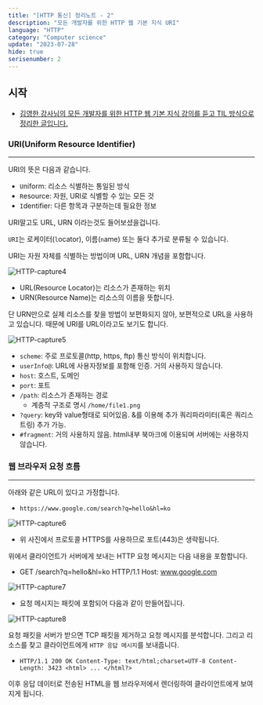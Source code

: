 ```yaml
---
title: "[HTTP 통신] 정리노트 - 2"
description: "모든 개발자를 위한 HTTP 웹 기본 지식 URI"
language: "HTTP"
category: "Computer science"
update: "2023-07-28"
hide: true
serisenumber: 2
---
```


## 시작

- [김영한 강사님의 모든 개발자를 위한 HTTP 웹 기본 지식 강의를 듣고 TIL 방식으로 정리한 글입니다.](https://www.inflearn.com/course/lecture?courseSlug=http-%EC%9B%B9-%EB%84%A4%ED%8A%B8%EC%9B%8C%ED%81%AC&unitId=61388&tab=curriculum)

### URI(Uniform Resource Identifier)
---
URI의 뜻은 다음과 같습니다.
- `U`niform: 리소스 식별하는 통일된 방식
- `R`esource: 자원, URI로 식별할 수 있는 모든 것
- `I`dentifier: 다른 항목과 구분하는데 필요한 정보

URI말고도 URL, URN 이라는것도 들어보셨을겁니다.

`URI`는 로케이터(`l`ocator), 이름(`n`ame) 또는 둘다 추가로 분류될 수 있습니다.

URI는 자원 자체를 식별하는 방법이며 URL, URN 개념을 포함합니다.

![HTTP-capture4](/snippets/cshttp/http4.png)

- URL(Resource Locator)는 리소스가 존재하는 위치
- URN(Resource Name)는 리소스의 이름을 뜻합니다.

단 URN만으로 실제 리소스를 찾을 방법이 보편화되지 않아, 보편적으로 URL을 사용하고 있습니다. 때문에 URI를 URL이라고도 보기도 합니다.

![HTTP-capture5](/snippets/cshttp/http5.png)

- `scheme`: 주로 프로토콜(http, https, ftp) 통신 방식이 위치합니다.
- `userInfo@`: URL에 사용자정보를 포함해 인증. 거의 사용하지 않습니다.  
- `host`: 호스트, 도메인
- `port`: 포트
- `/path`: 리소스가 존재하는 경로
  - 계층적 구조로 명시 `/home/file1.png`
- `?query`: key와 value형태로 되어있음. &를 이용해 추가 쿼리파라미터(혹은 쿼리스트링) 추가 가능.
- `#fragment`: 거의 사용하지 않음. html내부 북마크에 이용되며 서버에는 사용하지 않습니다.

### 웹 브라우저 요청 흐름
---
아래와 같은 URL이 있다고 가정합니다.
- `https://www.google.com/search?q=hello&hl=ko`

![HTTP-capture6](/snippets/cshttp/http6.png)

- 위 사진에서 프로토콜 HTTPS를 사용하므로 포트(443)은 생략됩니다.

위에서 클라이언트가 서버에게 보내는 HTTP 요청 메시지는 다음 내용을 포함합니다.
- GET /search?q=hello&hl=ko HTTP/1.1 Host: www.google.com

![HTTP-capture7](/snippets/cshttp/http7.png)

- 요청 메시지는 패킷에 포함되어 다음과 같이 만들어집니다.

![HTTP-capture8](/snippets/cshttp/http8.png)

요청 패킷을 서버가 받으면 TCP 패킷을 제거하고 요청 메시지를 분석합니다. 그리고 리소스를 찾고 클라이언트에게 `HTTP 응답 메시지`를 보내줍니다.
- `HTTP/1.1 200 OK Content-Type: text/html;charset=UTF-8 Content-Length: 3423 <html> ... </html?>`

이후 응답 데이터로 전송된 HTML을 웹 브라우저에서 렌더링하여 클라이언트에게 보여지게 됩니다.